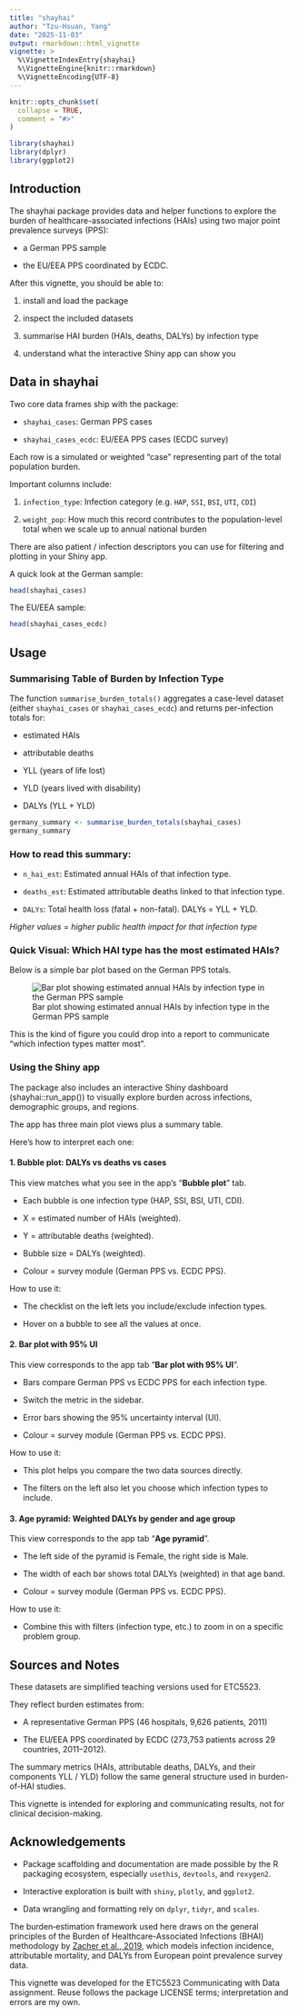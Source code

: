 ```yaml
---
title: "shayhai"
author: "Tzu-Hsuan, Yang"
date: "2025-11-03"
output: rmarkdown::html_vignette
vignette: >
  %\VignetteIndexEntry{shayhai}
  %\VignetteEngine{knitr::rmarkdown}
  %\VignetteEncoding{UTF-8}
---
```


```r
knitr::opts_chunk$set(
  collapse = TRUE,
  comment = "#>"
)
```

```r
library(shayhai)
library(dplyr)
library(ggplot2)
```

## Introduction

The shayhai package provides data and helper functions to explore the burden of healthcare-associated infections (HAIs) using two major point prevalence surveys (PPS):

- a German PPS sample

- the EU/EEA PPS coordinated by ECDC. 

After this vignette, you should be able to:

1. install and load the package

2. inspect the included datasets

3. summarise HAI burden (HAIs, deaths, DALYs) by infection type

4. understand what the interactive Shiny app can show you

## Data in shayhai

Two core data frames ship with the package:

- `shayhai_cases`: German PPS cases

- `shayhai_cases_ecdc`: EU/EEA PPS cases (ECDC survey)

Each row is a simulated or weighted “case” representing part of the total population burden.

Important columns include:

1. `infection_type`: Infection category (e.g. `HAP`, `SSI`, `BSI`, `UTI`, `CDI`)

2. `weight_pop`: How much this record contributes to the population-level total
when we scale up to annual national burden

There are also patient / infection descriptors you can use for filtering and plotting in your Shiny app.

A quick look at the German sample:

```r
head(shayhai_cases)
```

The EU/EEA sample:

```r
head(shayhai_cases_ecdc)
```

## Usage

### Summarising Table of Burden by Infection Type


The function `summarise_burden_totals()` aggregates a case-level dataset (either   `shayhai_cases` or `shayhai_cases_ecdc`) and returns per-infection totals for:

- estimated HAIs

- attributable deaths

- YLL (years of life lost)

- YLD (years lived with disability)

- DALYs (YLL + YLD)

```r
germany_summary <- summarise_burden_totals(shayhai_cases)
germany_summary
```

### How to read this summary:

- `n_hai_est`: Estimated annual HAIs of that infection type.

- `deaths_est`: Estimated attributable deaths linked to that infection type.

- `DALYs`: Total health loss (fatal + non-fatal). DALYs = YLL + YLD.

*Higher values = higher public health impact for that infection type*

### Quick Visual: Which HAI type has the most estimated HAIs?

Below is a simple bar plot based on the German PPS totals.

![Bar plot showing estimated annual HAIs by infection type in the German PPS sample](../man/figures/quick_visual.png)

This is the kind of figure you could drop into a report to communicate “which infection types matter most”.

### Using the Shiny app

The package also includes an interactive Shiny dashboard (shayhai::run_app()) to visually explore burden across infections, demographic groups, and regions.

The app has three main plot views plus a summary table.

Here’s how to interpret each one:

#### 1. Bubble plot: DALYs vs deaths vs cases

This view matches what you see in the app’s “**Bubble plot**” tab.

- Each bubble is one infection type (HAP, SSI, BSI, UTI, CDI).

- X = estimated number of HAIs (weighted).

- Y = attributable deaths (weighted).

- Bubble size = DALYs (weighted).

- Colour = survey module (German PPS vs. ECDC PPS).

How to use it:

- The checklist on the left lets you include/exclude infection types.

- Hover on a bubble to see all the values at once.

#### 2. Bar plot with 95% UI

This view corresponds to the app tab “**Bar plot with 95% UI**”.

- Bars compare German PPS vs ECDC PPS for each infection type.

- Switch the metric in the sidebar.

- Error bars showing the 95% uncertainty interval (UI).

- Colour = survey module (German PPS vs. ECDC PPS).

How to use it:

- This plot helps you compare the two data sources directly.

- The filters on the left also let you choose which infection types to include.

#### 3. Age pyramid: Weighted DALYs by gender and age group

This view corresponds to the app tab “**Age pyramid**”.

- The left side of the pyramid is Female, the right side is Male.

- The width of each bar shows total DALYs (weighted) in that age band.

- Colour = survey module (German PPS vs. ECDC PPS).

How to use it:

- Combine this with filters (infection type, etc.) to zoom in on a specific problem group.

## Sources and Notes

These datasets are simplified teaching versions used for ETC5523.

They reflect burden estimates from:

- A representative German PPS (46 hospitals, 9,626 patients, 2011)

- The EU/EEA PPS coordinated by ECDC (273,753 patients across 29 countries, 2011–2012).

The summary metrics (HAIs, attributable deaths, DALYs, and their components YLL / YLD) follow the same general structure used in burden-of-HAI studies.

This vignette is intended for exploring and communicating results, not for clinical decision-making.

## Acknowledgements

- Package scaffolding and documentation are made possible by the R packaging ecosystem, especially `usethis`, `devtools`, and `roxygen2`.

- Interactive exploration is built with `shiny`, `plotly`, and `ggplot2`.

- Data wrangling and formatting rely on `dplyr`, `tidyr`, and `scales`.

The burden‐estimation framework used here draws on the general principles of the Burden of Healthcare-Associated Infections (BHAI) methodology by [Zacher et al., 2019](https://doi.org/10.2807/1560-7917.ES.2019.24.46.1900135), which models infection incidence, attributable mortality, and DALYs from European point prevalence survey data.

This vignette was developed for the ETC5523 Communicating with Data assignment. Reuse follows the package LICENSE terms; interpretation and errors are my own.
